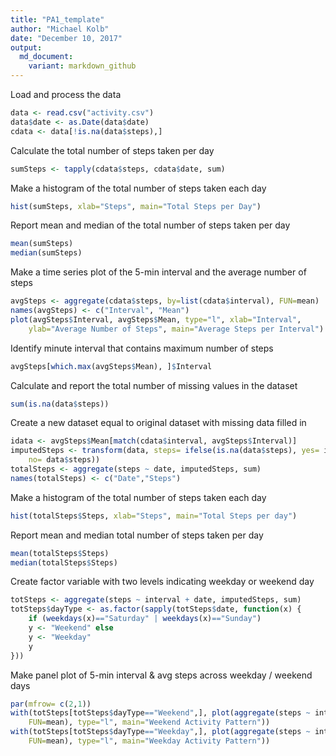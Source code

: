 ---
title: "PA1_template"
author: "Michael Kolb"
date: "December 10, 2017"
output: 
  md_document:
    variant: markdown_github
---

Load and process the data

```{r}
data <- read.csv("activity.csv")
data$date <- as.Date(data$date)
cdata <- data[!is.na(data$steps),]
```

Calculate the total number of steps taken per day

```{r}
sumSteps <- tapply(cdata$steps, cdata$date, sum)
```

Make a histogram of the total number of steps taken each day

```{r}
hist(sumSteps, xlab="Steps", main="Total Steps per Day")
```

Report mean and median of the total number of steps taken per day

```{r}
mean(sumSteps)
median(sumSteps)
```

Make a time series plot of the 5-min interval and the average number of steps

```{r}
avgSteps <- aggregate(cdata$steps, by=list(cdata$interval), FUN=mean)
names(avgSteps) <- c("Interval", "Mean")
plot(avgSteps$Interval, avgSteps$Mean, type="l", xlab="Interval", 
	ylab="Average Number of Steps", main="Average Steps per Interval")
```

Identify minute interval that contains maximum number of steps

```{r}
avgSteps[which.max(avgSteps$Mean), ]$Interval
```

Calculate and report the total number of missing values in the dataset

```{r}
sum(is.na(data$steps))
```

Create a new dataset equal to original dataset with missing data filled in

```{r}
idata <- avgSteps$Mean[match(cdata$interval, avgSteps$Interval)]
imputedSteps <- transform(data, steps= ifelse(is.na(data$steps), yes= idata,
	no= data$steps))
totalSteps <- aggregate(steps ~ date, imputedSteps, sum)
names(totalSteps) <- c("Date","Steps")
```

Make a histogram of the total number of steps taken each day

```{r}
hist(totalSteps$Steps, xlab="Steps", main="Total Steps per day")
```

Report mean and median total number of steps taken per day

```{r}
mean(totalSteps$Steps)
median(totalSteps$Steps)
```

Create factor variable with two levels indicating weekday or weekend day

```{r}
totSteps <- aggregate(steps ~ interval + date, imputedSteps, sum)
totSteps$dayType <- as.factor(sapply(totSteps$date, function(x) {
	if (weekdays(x)=="Saturday" | weekdays(x)=="Sunday")
	y <- "Weekend" else
	y <- "Weekday"
	y
}))
```

Make panel plot of 5-min interval & avg steps across weekday / weekend days

```{r}
par(mfrow= c(2,1))
with(totSteps[totSteps$dayType=="Weekend",], plot(aggregate(steps ~ interval,
	FUN=mean), type="l", main="Weekend Activity Pattern"))
with(totSteps[totSteps$dayType=="Weekday",], plot(aggregate(steps ~ interval,
	FUN=mean), type="l", main="Weekday Activity Pattern"))
```